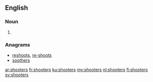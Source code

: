 ==English==

===Noun===
{{head|en|plural}}

# {{plural of|shooter|lang=en}}

===Anagrams===
* [[reshoots#English|reshoots]], [[re-shoots#English|re-shoots]]
* [[soothers#English|soothers]]

[[ar:shooters]]
[[fr:shooters]]
[[ku:shooters]]
[[my:shooters]]
[[nl:shooters]]
[[fi:shooters]]
[[sv:shooters]]